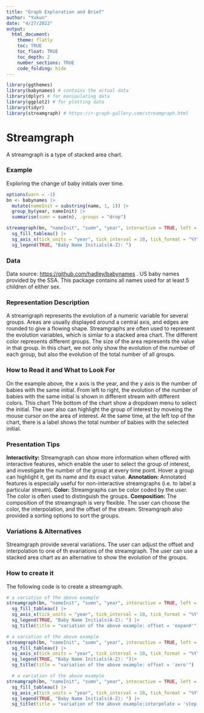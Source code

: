 ---
title: "Graph Exploration and Brief"
author: "Yukun"
date: "4/27/2022"
output:
  html_document:
    theme: flatly
    toc: TRUE
    toc_float: TRUE
    toc_depth: 2
    number_sections: TRUE
    code_folding: hide
---

```{r load-packages, include=FALSE}
library(ggthemes)
library(babynames) # contains the actual data
library(dplyr) # for manipulating data
library(ggplot2) # for plotting data
library(tidyr)
library(streamgraph) # https://r-graph-gallery.com/streamgraph.html
```

# Streamgraph{-}

A streamgraph is a type of stacked area chart. 

### Example{-}

Exploring the change of baby initials over time.

```{r}
options(warn = -1)
bn <- babynames |>
  mutate(nameInit = substring(name, 1, 1)) |>
  group_by(year, nameInit) |>
  summarise(sumn = sum(n), .groups = "drop")

streamgraph(bn, "nameInit", "sumn", "year", interactive = TRUE, left = 55) |>
  sg_fill_tableau() |>
  sg_axis_x(tick_units = "year", tick_interval = 10, tick_format = "%Y") |>
  sg_legend(TRUE, "Baby Name Initials(A-Z): ")
```

### Data{-}
Data source: <https://github.com/hadley/babynames> . US baby names provided by the SSA. 
This package contains all names used for at least 5 children of either sex.

### Representation Description{-}
A streamgraph represents the evolution of a numeric 
variable for several groups. Areas are usually displayed around a central axis, and edges 
are rounded to give a flowing shape. Streamgraphs are often used to represent the evolution 
variables, which is simlar to a stacked area chart. The different color represents different
groups. The size of the area represents the value in that group. In this chart, we not only show 
the evolution of the number of each group, but also the evolution of the total number of all groups.

### How to Read it and What to Look For{-}
On the example above, the x axis is the year, and the y axis is the number of babies with the same initial.
From left to right, the evolution of the number of babies with the same initial is shown in different stream
with different colors. This chart THe bottom of the chart show a dropdown menu to select the initial. The user also
can highlight the group of interest by moveing the mouse cursor on the area of interest. At the same time,
at the left top of the chart, there is a label shows the total number of babies with the selected initial.

### Presentation Tips{-}
**Interactivity:** Streamgraph can show more information when offered with interactive features, 
which enable the user to select the group of interest, and investigate the number of the group 
at every time point. Hover a group can highlight it, get its name and its exact value. 
**Annotation:** Annotated features is especially useful for non-interactive streamgraphs (i.e. to label a particular stream).
**Color:** Streamgraphs can be color coded by the user. The color is often used to distinguish the groups.
**Composition:** The composition of the streamgraph is very flexible. The user can choose the color, 
the interpolation, and the offset of the stream. Streamgraph also provided a sorting options to sort the groups.

### Variations & Alternatives{-}
Streamgraph provide several variations. The user can adjust the offset and interpolation to one of th evariations 
of the streamgraph. The user can use a stacked area chart as an alternative to show the evolution of the groups.

### How to create it{-}

The following code is to create a streamgraph.
```{r}
# a variation of the above example
streamgraph(bn, "nameInit", "sumn", "year", interactive = TRUE, left = 55, offset = "expand") |>
  sg_fill_tableau() |>
  sg_axis_x(tick_units = "year", tick_interval = 10, tick_format = "%Y") |>
  sg_legend(TRUE, "Baby Name Initials(A-Z): ") |>
  sg_title(title = "variation of the above example: offset = 'expand'")

# a variation of the above example
streamgraph(bn, "nameInit", "sumn", "year", interactive = TRUE, left = 55, offset = 'zero') |>
  sg_fill_tableau() |>
  sg_axis_x(tick_units = "year", tick_interval = 10, tick_format = "%Y") |>
  sg_legend(TRUE, "Baby Name Initials(A-Z): ")|>
  sg_title(title = "variation of the above example: offset = 'zero'")

  # a variation of the above example
streamgraph(bn, "nameInit", "sumn", "year", interactive = TRUE, left = 55, interpolate = "step") |>
  sg_fill_tableau() |>
  sg_axis_x(tick_units = "year", tick_interval = 10, tick_format = "%Y") |>
  sg_legend(TRUE, "Baby Name Initials(A-Z): ") |>
  sg_title(title = "variation of the above example:interpolate = 'step'")
  
```